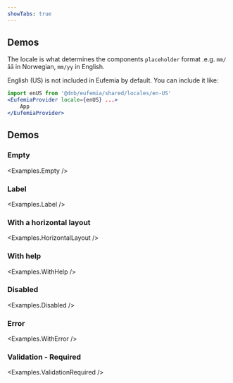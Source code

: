 ```yaml
---
showTabs: true
---
```



## Demos

The locale is what determines the components `placeholder` format .e.g. `mm/åå` in Norwegian, `mm/yy` in English.

<ChangeLocale
  bottom
  label="Locale used in the demos:"
  listUSLocale={true}
/>

English (US) is not included in Eufemia by default. You can include it like:

```jsx
import enUS from '@dnb/eufemia/shared/locales/en-US'
<EufemiaProvider locale={enUS} ...>
	App
</EufemiaProvider>
```

## Demos

### Empty

<Examples.Empty />

### Label

<Examples.Label />

### With a horizontal layout

<Examples.HorizontalLayout />

### With help

<Examples.WithHelp />

### Disabled

<Examples.Disabled />

### Error

<Examples.WithError />

### Validation - Required

<Examples.ValidationRequired />

<VisibleWhenVisualTest>
  <Examples.WidthSmall />
  <Examples.WidthMedium />
  <Examples.WidthLarge />
  <Examples.WidthStretch />
</VisibleWhenVisualTest>
